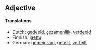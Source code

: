 ==Adjective==

====Translations====
*Dutch: [[gedeeld]], [[gezamenlijk]], [[verdeeld]]
*Finnish: [[jaettu]]
*German: [[gemeinsam]], [[geteilt]], [[verteilt]]